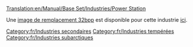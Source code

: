 [[Translation:en/Manual/Base Set/Industries/Power Station]]

{{fr/Industries|image=en/Powerstation.png
|nom=Centrale électrique
|climats=[[fr/Manual/Climat#tempere|Tempéré]], [[fr/Manual/Climat#subarctique|Subarctique]].
|accepte=[[fr/Manual/Base Set/Cargos/Charbon|Charbon]]
|produit=Rien
|notes=Non présent en climat [[fr/Manual/Climat#subtropical|subtropical]]
}}

Une [[en/Archive/Old 32bpp/32bit Graphics Development#user-info|image de remplacement 32bpp]] est disponible pour cette industrie [[en/Archive/Old 32bpp/List of downloadable 32 bpp tars|ici]].

[[Category:fr/Industries secondaires]]
[[Category:fr/Industries tempérées]]
[[Category:fr/Industries subarctiques]]